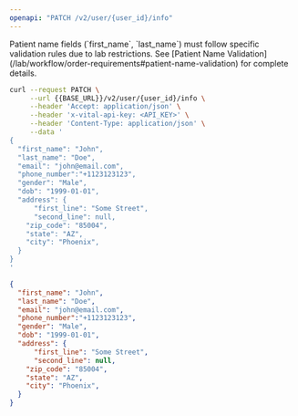 ```yaml
---
openapi: "PATCH /v2/user/{user_id}/info"
---
```



<FeatureBeta />

<Note>
Patient name fields (`first_name`, `last_name`) must follow specific validation rules due to lab restrictions. See [Patient Name Validation](/lab/workflow/order-requirements#patient-name-validation) for complete details.
</Note>


<RequestExample>

```bash cURL
curl --request PATCH \
     --url {{BASE_URL}}/v2/user/{user_id}/info \
     --header 'Accept: application/json' \
     --header 'x-vital-api-key: <API_KEY>' \
     --header 'Content-Type: application/json' \
     --data '
{
  "first_name": "John",
  "last_name": "Doe", 
  "email": "john@email.com", 
  "phone_number":"+1123123123",
  "gender": "Male", 
  "dob": "1999-01-01", 
  "address": {
	  "first_line": "Some Street", 
	  "second_line": null,
    "zip_code": "85004",
    "state": "AZ",
    "city": "Phoenix",
  }
}
'
```

</RequestExample>

<ResponseExample>

```json Response
{
  "first_name": "John",
  "last_name": "Doe", 
  "email": "john@email.com", 
  "phone_number":"+1123123123",
  "gender": "Male", 
  "dob": "1999-01-01", 
  "address": {
	  "first_line": "Some Street", 
	  "second_line": null,
    "zip_code": "85004",
    "state": "AZ",
    "city": "Phoenix",
  }
}
```

</ResponseExample>
